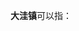 '''大洼镇'''可以指：
{{PRC admin/disambig|21/11/21/100/000|21/12/24/112/000|22/07/02/100/000}}
{{disambig|cat=三字中国镇名消歧义}}